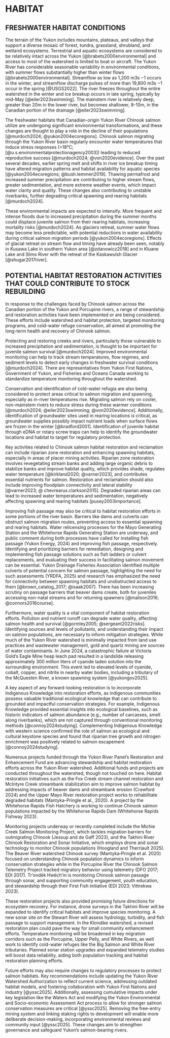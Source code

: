# HABITAT   {#sec:HABITAT}

## FRESHWATER HABITAT CONDITIONS  

The terrain of the Yukon includes mountains, plateaus, and valleys that support a diverse mosaic of forest, tundra, grassland, shrubland, and wetland ecosystems. Terrestrial and aquatic ecosystems are considered to be relatively intact across the Yukon [@brabets2000environmental] and access to most of the watershed is limited to boat or aircraft. The Yukon River has considerable seasonable variability in environmental conditions, with summer flows substantially higher than winter flows [@brabets2000environmental]. Streamflow as low as 1,200 m3s −1 occurs in the winter, and streamflow discharge pulses of more than 19,800 m3s −1 occur in the spring [@USGS2022]. The river freezes throughout the entire watershed in the winter and ice breakup occurs in late spring, typically by mid-May [@eiler2023swimming]. The mainstem river is relatively deep, greater than 20m in the lower river, but becomes shallower, 8-10m, in the Canadian portion of the drainage [@eiler2023swimming].  

The freshwater habitats that Canadian-origin Yukon River Chinook salmon utilize are undergoing significant environmental transformations, and these changes are thought to play a role in the decline of their populations [@murdoch2024; @yukon2004ecoregions]. Chinook salmon migrating through the Yukon River basin regularly encounter water temperatures that induce stress responses (>18°C; [@u.s.environmentalprotectionagency2003]) leading to reduced reproductive success [@murdoch2024; @von2020evidence]. Over the past several decades, earlier spring melt and shifts in river ice breakup timing have altered migration patterns and habitat availability for aquatic species [@yukon2004ecoregions; @bush.lemmen2019]. Thawing permafrost and increased summer precipitation are contributing to higher stream flows, greater sedimentation, and more extreme weather events, which impact water clarity and quality. These changes also contributing to unstable riverbanks, further degrading critical spawning and rearing habitats [@murdoch2024].  

These environmental impacts are expected to intensify. More frequent and intense floods due to increased precipitation during the summer months could displace juvenile salmon from their rearing habitats, increasing mortality risks [@murdoch2024]. As glaciers retreat, summer water flows may become less predictable, with potential reductions in water availability during critical salmon migration periods [@yukon2004ecoregions]. Effects of glacial retreat on stream flow and timing have already been seen, notably in Kusawa Lake in southern Yukon area [@zdanowicz2018] and in Kluane Lake and Slims River with the retreat of the Kaskawulsh Glacier [@shugar2017river].  

## POTENTIAL HABITAT RESTORATION ACTIVITIES THAT COULD CONTRIBUTE TO STOCK REBUILDING

In response to the challenges faced by Chinook salmon across the Canadian portion of the Yukon and Porcupine rivers, a range of stewardship and restoration activities have been implemented or are being considered. These efforts include watershed and habitat protection, targeted monitoring programs, and cold-water refuge conservation, all aimed at promoting the long-term health and recovery of Chinook salmon. 

Protecting and restoring creeks and rivers, particularly those vulnerable to increased precipitation and sedimentation, is thought to be important for juvenile salmon survival [@murdoch2024]. Improved environmental monitoring can help to track stream temperatures, flow regimes, and sediment levels to detect early changes in freshwater survival conditions [@murdoch2024]. There are representatives from Yukon First Nations, Government of Yukon, and Fisheries and Oceans Canada working to standardize temperature monitoring throughout the watershed. 

Conservation and identification of cold-water refugia are also being considered to protect areas critical to salmon migration and spawning, especially as in-river temperatures rise. Migrating salmon rely on cooler, non-mainstem rivers to reduce stress during these warmer conditions [@murdoch2024; @eiler2023swimming; @von2020evidence]. Additionally, identification of groundwater sites used in rearing locations is critical, as groundwater supplies possibly impact nutrient loads when surface flows are frozen in the winter [@bradford2001]. Identification of juvenile habitat through eDNA or rotary screw traps can help to identify the groundwater locations and habitat to target for regulatory protection.  

Key activities related to Chinook salmon habitat restoration and reclamation can include riparian zone restoration and enhancing spawning habitats, especially in areas of placer mining activities. Riparian zone restoration involves revegetating stream banks and adding large organic debris to stabilize banks and improve habitat quality, which provides shade, regulates water temperature [@kirkland2020; @varner2023], and contributes essential nutrients for salmon. Restoration and reclamation should also include improving floodplain connectivity and lateral stability [@varner2023; @ chevrearux.clarkson2015]. Degraded riparian areas can lead to increased water temperatures and sedimentation, negatively affecting spawning and rearing habitats [pusey2003importance].  

Improving fish passage may also be critical to habitat restoration efforts in some portions of the river basin. Barriers like dams and culverts can obstruct salmon migration routes, preventing access to essential spawning and rearing habitats. Water relicensing processes for the Mayo Generating Station and the Whitehorse Rapids Generating Station are underway, and public comment during both processes have called for installing fish passage (Yukon Energy, 2024) and improving fish passage, respectively. Identifying and prioritizing barriers for remediation, designing and implementing fish passage solutions such as fish ladders or culvert replacements, and evaluating their success in facilitating salmon movement can be essential. Yukon Drainage Fisheries Association identified multiple culverts of potential concern for salmon passage, highlighting the need for such assessments (YRDFA, 2025) and research has emphasized the need for connectivity between spawning habitats and unobstructed access to them [@brown_catalog_2017; @isaak2007]. There has been increasing scrutiny on passage barriers that beaver dams create, both for juveniles accessing non-natal streams and for returning spawners [@malison2016; @connors2016course].  

Furthermore, water quality is a vital component of habitat restoration efforts. Pollution and nutrient runoff can degrade water quality, affecting salmon health and survival [@gormley2005; @sergeant2022risks]. Identifying sources and levels of pollutants, and understanding their impact on salmon populations, are necessary to inform mitigation strategies. While much of the Yukon River watershed is minimally impacted from land use practices and wastewater management, gold and quartz mining are sources of water contaminants. In June 2024, a catastrophic failure at Victoria Gold’s Eagle Mine heap leach pad resulted in a landslide releasing approximately 300 million liters of cyanide laden solution into the surrounding environment. This event led to elevated levels of cyanide, cobalt, copper, and nitrite in nearby water bodies, including a tributary of the McQuesten River, a known spawning system [@yukongov2025]. 

A key aspect of any forward-looking restoration is to incorporate Indigenous Knowledge into restoration efforts, as indigenous communities possess valuable traditional ecological knowledge that can contribute to grounded and impactful conservation strategies. For example, Indigenous Knowledge provided essential insights into ecological baselines, such as historic indicators of salmon abundance (e.g., number of carcasses, smell along riverbanks), which are not captured through conventional monitoring methods [@connoy2024studying]. Complementing Indigenous Knowledge with western science confirmed the role of salmon as ecological and cultural keystone species and found that riparian tree growth and nitrogen enrichment was positively related to salmon escapement [@connoy2024studying]. 

<!-- below citations are not updated for bibtex!!! --> 
Numerous projects funded through the Yukon River Panel’s Restoration and Enhancement Fund are advancing stewardship and habitat restoration efforts across the Yukon River watershed. Additional funds and projects are conducted throughout the watershed, though not touched on here. Habitat restoration initiatives such as the Fox Creek stream channel restoration and McIntyre Creek streambank stabilization aim to improve salmon habitat by addressing impacts of beaver dams and streambank erosion (Crawford 2024) and the Upper Mayo River restoration project works to rehabilitate degraded habitats (Mantyka-Pringle et al., 2020). A project by the Whitehorse Rapids Fish Hatchery is working to continue Chinook salmon populations impacted by the Whitehorse Rapids Dam (Whitehorse Rapids Fishway 2023).  

Monitoring projects underway or recently completed include the Michie Creek Salmon Monitoring Project, which tackles migration barriers for outmigrating Chinook (Jessup and de Gaff 2023), and the Takhini River Chinook Restoration and Sonar Initiative, which employs drone and sonar technology to monitor Chinook populations (Hoogland and Therriault 2025). The Beaver River watershed Chinook survey (Mantyka‐Pringle et al. 2020) focused on understanding Chinook population dynamics to inform conservation strategies while in the Porcupine River the Chinook Salmon Telemetry Project tracked migratory behavior using telemetry (DFO 2017; EDI 2017). Tr'ondëk Hwëch'in is monitoring Chinook salmon passage through sonar, and supporting community engagement, youth education, and stewardship through their First Fish initiative (EDI 2023; Vittrekwa 2023). 

These restoration projects also provided promising future directions for ecosystem recovery. For instance, drone surveys in the Takhini River will be expanded to identify critical habitats and improve species monitoring. A new sonar site on the Stewart River will assess hydrology, turbidity, and fish passage to support management. In the Klondike watershed, a revised restoration plan could pave the way for small community enhancement efforts. Temperature monitoring will be broadened in key migration corridors such as the Porcupine, Upper Pelly, and White Rivers, as well work to identify cold-water refuges like the Big Salmon and White River tributaries. Planned sonar station upgrades and expanded telemetry studies will boost data reliability, aiding both population tracking and habitat restoration planning efforts. 

<!-- above citations are not updated for bibtex!!! --> 

Future efforts may also require changes to regulatory processes to protect salmon habitats. Key recommendations include updating the Yukon River Watershed Authorization to reflect current science, addressing outdated habitat models, and fostering collaboration with Yukon First Nations and industry [@yssc2025]. Additionally, assessing cumulative impacts under key legislation like the Waters Act and modifying the Yukon Environmental and Socio-economic Assessment Act process to allow for stronger salmon conservation measures are critical [@yssc2025]. Removing the free-entry mining system and linking staking rights to development will enable more deliberate decision-making, incorporating environmental reviews and community input [@yssc2025]. These changes aim to strengthen governance and safeguard Yukon’s salmon-bearing rivers. 